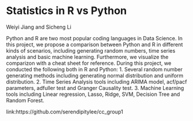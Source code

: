# Statistics in R vs Python

Weiyi Jiang and Sicheng Li

Python and R are two most popular coding languages in Data Science. In this project, we propose a comparison between Python and R in different kinds of scenarios, including generating random numbers, time series analysis and basic machine learning. Furthermore, we visualize the comparizon with a cheat sheet for reference. During this project, we conducted the following both in R and Python:
1. Several random number generating methods including generating normal distribution and uniform distribution.
2. Time Series Analysis tools including ARIMA model, acf/pacf parameters,  adfuller test and Granger Causality test.
3. Machine Learning tools including Linear regression, Lasso, Ridge, SVM, Decision Tree and Random Forest.

link:https://github.com/serendipitylee/cc_group1
